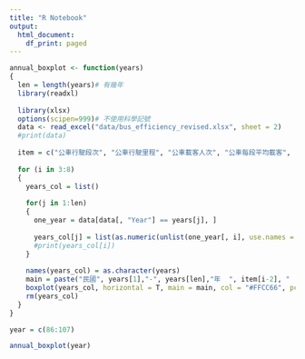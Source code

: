 ```yaml
---
title: "R Notebook"
output:
  html_document:
    df_print: paged
---
```


```r
annual_boxplot <- function(years)
{
  len = length(years)# 有幾年
  library(readxl)
  
  library(xlsx)
  options(scipen=999)# 不使用科學記號
  data <- read_excel("data/bus_efficiency_revised.xlsx", sheet = 2)
  #print(data)
  
  item = c("公車行駛段次", "公車行駛里程", "公車載客人次", "公車每段平均載客", "客運收入", "公車每車公里營收")
  
  for (i in 3:8)
  {
    years_col = list()
    
    for(j in 1:len)
    {
      one_year = data[data[, "Year"] == years[j], ]
    
      years_col[j] = list(as.numeric(unlist(one_year[, i], use.names = F)))
      #print(years_col[i])
    }
    
    names(years_col) = as.character(years)
    main = paste("民國", years[1],"-", years[len],"年  ", item[i-2], "  箱形圖")
    boxplot(years_col, horizontal = T, main = main, col = "#FFCC66", pch = 1)
    rm(years_col)
  }
}

```


```r
year = c(86:107)

annual_boxplot(year)
```

